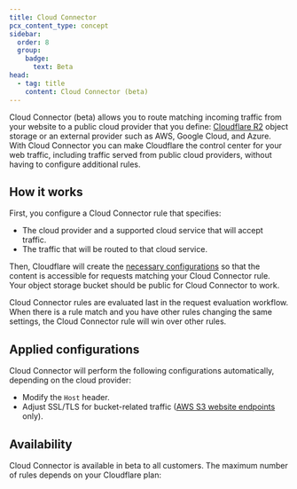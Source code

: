 ```yaml
---
title: Cloud Connector
pcx_content_type: concept
sidebar:
  order: 8
  group:
    badge:
      text: Beta
head:
  - tag: title
    content: Cloud Connector (beta)
---
```



Cloud Connector (beta) allows you to route matching incoming traffic from your website to a public cloud provider that you define: [Cloudflare R2](/r2/) object storage or an external provider such as AWS, Google Cloud, and Azure. With Cloud Connector you can make Cloudflare the control center for your web traffic, including traffic served from public cloud providers, without having to configure additional rules.

## How it works

First, you configure a Cloud Connector rule that specifies:

- The cloud provider and a supported cloud service that will accept traffic.
- The traffic that will be routed to that cloud service.

Then, Cloudflare will create the [necessary configurations](#applied-configurations) so that the content is accessible for requests matching your Cloud Connector rule. Your object storage bucket should be public for Cloud Connector to work.

Cloud Connector rules are evaluated last in the request evaluation workflow. When there is a rule match and you have other rules changing the same settings, the Cloud Connector rule will win over other rules.

## Applied configurations

Cloud Connector will perform the following configurations automatically, depending on the cloud provider:

- Modify the `Host` header.
- Adjust SSL/TLS for bucket-related traffic ([AWS S3 website endpoints](/rules/cloud-connector/providers/#ssl-connections-to-aws-s3-endpoints) only).

## Availability

Cloud Connector is available in beta to all customers. The maximum number of rules depends on your Cloudflare plan:

<FeatureTable id="rules.cloud_connector" />
